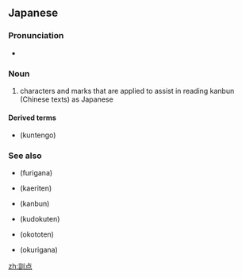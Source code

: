 ==Japanese==
{{ja-kanjitab|くん|てん|yomi=o}}

===Pronunciation===
* {{IPA|[kuɴten]|lang=ja}}

===Noun===
{{ja-noun|くんてん|kyu=訓點}}

# characters and marks that are applied to assist in reading kanbun (Chinese texts) as Japanese

====Derived terms====
* {{l|ja|訓点語}} (kuntengo)

===See also===
* {{l|ja|振り仮名}} (furigana)
* {{l|ja|返り点}} (kaeriten)
* {{l|ja|漢文}} (kanbun)
* {{l|ja|句読点}} (kudokuten)
* {{l|ja|ヲコト点}} (okototen)
* {{l|ja|送り仮名}} (okurigana)

[[zh:訓点]]